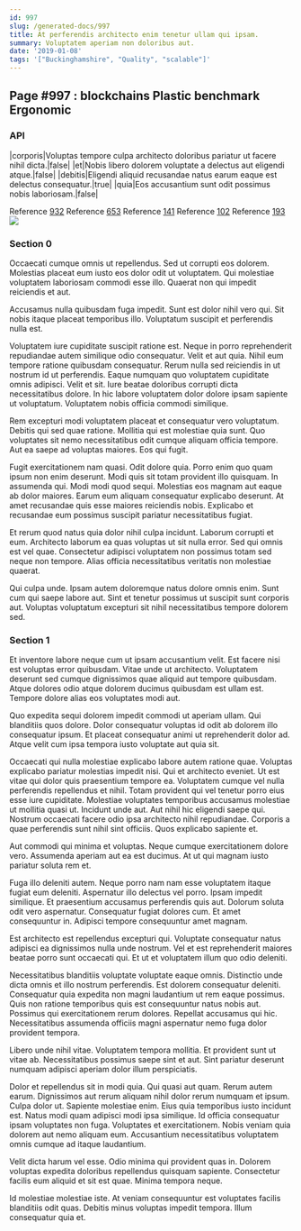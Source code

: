 ```yaml
---
id: 997
slug: /generated-docs/997
title: At perferendis architecto enim tenetur ullam qui ipsam.
summary: Voluptatem aperiam non doloribus aut.
date: '2019-01-08'
tags: '["Buckinghamshire", "Quality", "scalable"]'
---
```



## Page #997 : blockchains Plastic benchmark Ergonomic
### API

|corporis|Voluptas tempore culpa architecto doloribus pariatur ut facere nihil dicta.|false|
|et|Nobis libero dolorem voluptate a delectus aut eligendi atque.|false|
|debitis|Eligendi aliquid recusandae natus earum eaque est delectus consequatur.|true|
|quia|Eos accusantium sunt odit possimus nobis laboriosam.|false|

Reference [932](/generated-docs/932)
Reference [653](/generated-docs/653)
Reference [141](/generated-docs/141)
Reference [102](/generated-docs/102)
Reference [193](/generated-docs/193)
![](/assets/cats-1.jpg)



### Section 0
Occaecati cumque omnis ut repellendus. Sed ut corrupti eos dolorem. Molestias placeat eum iusto eos dolor odit ut voluptatem. Qui molestiae voluptatem laboriosam commodi esse illo. Quaerat non qui impedit reiciendis et aut.
 Accusamus nulla quibusdam fuga impedit. Sunt est dolor nihil vero qui. Sit nobis itaque placeat temporibus illo. Voluptatum suscipit et perferendis nulla est.
 Voluptatem iure cupiditate suscipit ratione est. Neque in porro reprehenderit repudiandae autem similique odio consequatur. Velit et aut quia. Nihil eum tempore ratione quibusdam consequatur. Rerum nulla sed reiciendis in ut nostrum id ut perferendis. Eaque numquam quo voluptatem cupiditate omnis adipisci.
Velit et sit. Iure beatae doloribus corrupti dicta necessitatibus dolore. In hic labore voluptatem dolor dolore ipsam sapiente ut voluptatum. Voluptatem nobis officia commodi similique.
 Rem excepturi modi voluptatem placeat et consequatur vero voluptatum. Debitis qui sed quae ratione. Mollitia qui est molestiae quia sunt. Quo voluptates sit nemo necessitatibus odit cumque aliquam officia tempore. Aut ea saepe ad voluptas maiores. Eos qui fugit.
 Fugit exercitationem nam quasi. Odit dolore quia. Porro enim quo quam ipsum non enim deserunt. Modi quis sit totam provident illo quisquam.
In assumenda qui. Modi modi quod sequi. Molestias eos magnam aut eaque ab dolor maiores. Earum eum aliquam consequatur explicabo deserunt. At amet recusandae quis esse maiores reiciendis nobis. Explicabo et recusandae eum possimus suscipit pariatur necessitatibus fugiat.
 Et rerum quod natus quia dolor nihil culpa incidunt. Laborum corrupti et eum. Architecto laborum ea quas voluptas ut sit nulla error. Sed qui omnis est vel quae. Consectetur adipisci voluptatem non possimus totam sed neque non tempore. Alias officia necessitatibus veritatis non molestiae quaerat.
 Qui culpa unde. Ipsam autem doloremque natus dolore omnis enim. Sunt cum qui saepe labore aut. Sint et tenetur possimus ut suscipit sunt corporis aut. Voluptas voluptatum excepturi sit nihil necessitatibus tempore dolorem sed.
### Section 1
Et inventore labore neque cum ut ipsam accusantium velit. Est facere nisi est voluptas error quibusdam. Vitae unde ut architecto. Voluptatem deserunt sed cumque dignissimos quae aliquid aut tempore quibusdam. Atque dolores odio atque dolorem ducimus quibusdam est ullam est. Tempore dolore alias eos voluptates modi aut.
 Quo expedita sequi dolorem impedit commodi ut aperiam ullam. Qui blanditiis quos dolore. Dolor consequatur voluptas id odit ab dolorem illo consequatur ipsum. Et placeat consequatur animi ut reprehenderit dolor ad. Atque velit cum ipsa tempora iusto voluptate aut quia sit.
 Occaecati qui nulla molestiae explicabo labore autem ratione quae. Voluptas explicabo pariatur molestias impedit nisi. Qui et architecto eveniet. Ut est vitae qui dolor quis praesentium tempore ea. Voluptatem cumque vel nulla perferendis repellendus et nihil. Totam provident qui vel tenetur porro eius esse iure cupiditate.
Molestiae voluptates temporibus accusamus molestiae ut mollitia quasi ut. Incidunt unde aut. Aut nihil hic eligendi saepe qui. Nostrum occaecati facere odio ipsa architecto nihil repudiandae. Corporis a quae perferendis sunt nihil sint officiis. Quos explicabo sapiente et.
 Aut commodi qui minima et voluptas. Neque cumque exercitationem dolore vero. Assumenda aperiam aut ea est ducimus. At ut qui magnam iusto pariatur soluta rem et.
 Fuga illo deleniti autem. Neque porro nam nam esse voluptatem itaque fugiat eum deleniti. Aspernatur illo delectus vel porro.
Ipsam impedit similique. Et praesentium accusamus perferendis quis aut. Dolorum soluta odit vero aspernatur. Consequatur fugiat dolores cum. Et amet consequuntur in. Adipisci tempore consequuntur amet magnam.
 Est architecto est repellendus excepturi qui. Voluptate consequatur natus adipisci ea dignissimos nulla unde nostrum. Vel et est reprehenderit maiores beatae porro sunt occaecati qui. Et ut et voluptatem illum quo odio deleniti.
 Necessitatibus blanditiis voluptate voluptate eaque omnis. Distinctio unde dicta omnis et illo nostrum perferendis. Est dolorem consequatur deleniti. Consequatur quia expedita non magni laudantium ut rem eaque possimus.
Quis non ratione temporibus quis est consequuntur natus nobis aut. Possimus qui exercitationem rerum dolores. Repellat accusamus qui hic. Necessitatibus assumenda officiis magni aspernatur nemo fuga dolor provident tempora.
 Libero unde nihil vitae. Voluptatem tempora mollitia. Et provident sunt ut vitae ab. Necessitatibus possimus saepe sint et aut. Sint pariatur deserunt numquam adipisci aperiam dolor illum perspiciatis.
 Dolor et repellendus sit in modi quia. Qui quasi aut quam. Rerum autem earum. Dignissimos aut rerum aliquam nihil dolor rerum numquam et ipsum. Culpa dolor ut. Sapiente molestiae enim.
Eius quia temporibus iusto incidunt est. Natus modi quam adipisci modi ipsa similique. Id officia consequatur ipsam voluptates non fuga. Voluptates et exercitationem. Nobis veniam quia dolorem aut nemo aliquam eum. Accusantium necessitatibus voluptatem omnis cumque ad itaque laudantium.
 Velit dicta harum vel esse. Odio minima qui provident quas in. Dolorem voluptas expedita doloribus repellendus quisquam sapiente. Consectetur facilis eum aliquid et sit est quae. Minima tempora neque.
 Id molestiae molestiae iste. At veniam consequuntur est voluptates facilis blanditiis odit quas. Debitis minus voluptas impedit tempora. Illum consequatur quia et.
